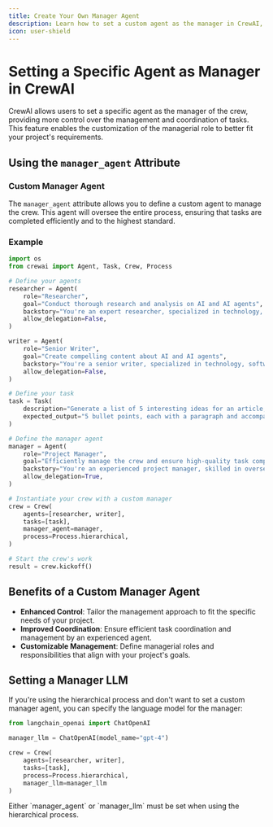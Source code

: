 ```yaml
---
title: Create Your Own Manager Agent
description: Learn how to set a custom agent as the manager in CrewAI, providing more control over task management and coordination.
icon: user-shield
---
```


# Setting a Specific Agent as Manager in CrewAI

CrewAI allows users to set a specific agent as the manager of the crew, providing more control over the management and coordination of tasks. 
This feature enables the customization of the managerial role to better fit your project's requirements.

## Using the `manager_agent` Attribute

### Custom Manager Agent

The `manager_agent` attribute allows you to define a custom agent to manage the crew. This agent will oversee the entire process, ensuring that tasks are completed efficiently and to the highest standard.

### Example

```python Code
import os
from crewai import Agent, Task, Crew, Process

# Define your agents
researcher = Agent(
    role="Researcher",
    goal="Conduct thorough research and analysis on AI and AI agents",
    backstory="You're an expert researcher, specialized in technology, software engineering, AI, and startups. You work as a freelancer and are currently researching for a new client.",
    allow_delegation=False,
)

writer = Agent(
    role="Senior Writer",
    goal="Create compelling content about AI and AI agents",
    backstory="You're a senior writer, specialized in technology, software engineering, AI, and startups. You work as a freelancer and are currently writing content for a new client.",
    allow_delegation=False,
)

# Define your task
task = Task(
    description="Generate a list of 5 interesting ideas for an article, then write one captivating paragraph for each idea that showcases the potential of a full article on this topic. Return the list of ideas with their paragraphs and your notes.",
    expected_output="5 bullet points, each with a paragraph and accompanying notes.",
)

# Define the manager agent
manager = Agent(
    role="Project Manager",
    goal="Efficiently manage the crew and ensure high-quality task completion",
    backstory="You're an experienced project manager, skilled in overseeing complex projects and guiding teams to success. Your role is to coordinate the efforts of the crew members, ensuring that each task is completed on time and to the highest standard.",
    allow_delegation=True,
)

# Instantiate your crew with a custom manager
crew = Crew(
    agents=[researcher, writer],
    tasks=[task],
    manager_agent=manager,
    process=Process.hierarchical,
)

# Start the crew's work
result = crew.kickoff()
```

## Benefits of a Custom Manager Agent

- **Enhanced Control**: Tailor the management approach to fit the specific needs of your project.
- **Improved Coordination**: Ensure efficient task coordination and management by an experienced agent.
- **Customizable Management**: Define managerial roles and responsibilities that align with your project's goals.

## Setting a Manager LLM

If you're using the hierarchical process and don't want to set a custom manager agent, you can specify the language model for the manager:

```python Code
from langchain_openai import ChatOpenAI

manager_llm = ChatOpenAI(model_name="gpt-4")

crew = Crew(
    agents=[researcher, writer],
    tasks=[task],
    process=Process.hierarchical,
    manager_llm=manager_llm
)
```

<Note>
Either `manager_agent` or `manager_llm` must be set when using the hierarchical process.
</Note>
